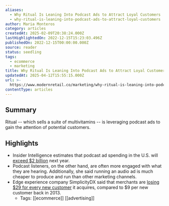 ```yaml
---
aliases:
  - Why Ritual Is Leaning Into Podcast Ads to Attract Loyal Customers
  - why-ritual-is-leaning-into-podcast-ads-to-attract-loyal-customers
author: Maria Monteros
category: articles
createdAt: 2025-02-09T20:38:24.000Z
lastHighlightedOn: 2022-12-15T15:23:03.496Z
publishedOn: 2022-12-15T00:00:00.000Z
source: reader
status: seedling
tags:
  - ecommerce
  - marketing
title: Why Ritual Is Leaning Into Podcast Ads to Attract Loyal Customers
updatedAt: 2025-04-12T15:55:15.000Z
url: >-
  https://www.modernretail.co/marketing/why-ritual-is-leaning-into-podcast-ads-to-attract-loyal-customers/?utm_campaign=mrdis&utm_medium=email&utm_source=mrdaily&utm_content=121522
contentType: articles
---
```

## Summary

Ritual -- which sells a suite of multivitamins -- is leveraging podcast ads to gain the attention of potential customers.

## Highlights

- Insider Intelligence estimates that podcast ad spending in the U.S. will [exceed $2 billion](https://www.insiderintelligence.com/content/podcasts-digital-audio-ad-spending) next year.
- Podcast listeners, on the other hand, are often more engaged with what they are hearing. Additionally, she said running an audio ad is much cheaper to produce and run than other marketing channels.
- Edge experience company SimplicityDX said that merchants are [losing $29 for every new customer](https://www.businesswire.com/news/home/20220719005425/en/Brands-Losing-a-Record-29-for-Each-New-Customer-Acquired) it acquires, compared to $9 per new customer back in 2013.
    - Tags: [[ecommerce]] [[advertising]]
